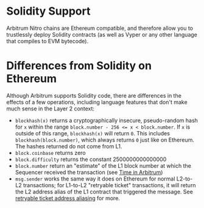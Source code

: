 # Solidity Support

Arbitrum Nitro chains are Ethereum compatible, and therefore allow you to trustlessly deploy Solidity contracts (as well as Vyper or any other language that compiles to EVM bytecode).

# Differences from Solidity on Ethereum

Although Arbitrum supports Solidity code, there are differences in the effects of a few operations, including language features that don't make much sense in the Layer 2 context:

- `blockhash(x)` returns a cryptographically insecure, pseudo-random hash for `x` within the range `block.number - 256 <= x < block.number`. If `x` is outside of this range, `blockhash(x)` will return `0`. This includes `blockhash(block.number)`, which always returns `0` just like on Ethereum. The hashes returned do not come from L1.
- `block.coinbase` returns zero
- `block.difficulty` returns the constant 2500000000000000
- `block.number` return an "estimate" of the L1 block number at which the Sequencer received the transaction (see [Time in Arbitrum](./time.mdx))
- `msg.sender` works the same way it does on Ethereum for normal L2-to-L2 transactions; for L1-to-L2 "retryable ticket" transactions, it will return the L2 address alias of the L1 contract that triggered the message. See [retryable ticket address aliasing](./arbos/l1-to-l2-messaging#address-aliasing) for more.
